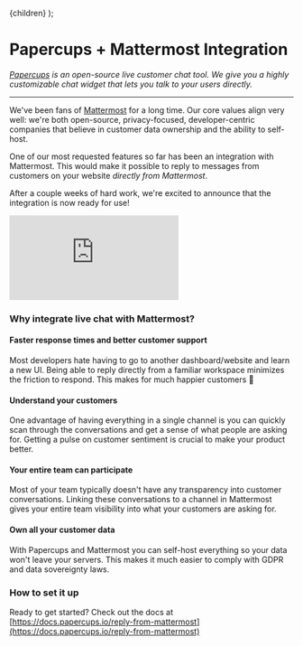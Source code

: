 
  <Prose title="Papercups + Mattermost Integration">{children}</Prose>
);

# Papercups + Mattermost Integration

_[Papercups](https://papercups.io/) is an open-source live customer chat tool. We give you a highly customizable chat widget that lets you talk to your users directly._

---

We've been fans of [Mattermost](https://mattermost.com/) for a long time. Our core values align very well: we're both open-source, privacy-focused, developer-centric companies that believe in customer data ownership and the ability to self-host.

One of our most requested features so far has been an integration with Mattermost. This would make it possible to reply to messages from customers on your website _directly from Mattermost_.

After a couple weeks of hard work, we're excited to announce that the integration is now ready for use!

<div
  style={{
    position: 'relative',
    paddingBottom: '62.5%',
    height: 0,
    marginTop: 40,
    marginBottom: 40,
  }}
>
  <iframe
    src="https://www.loom.com/embed/f7aad02e8bd44f2b89e27472d07799ed"
    frameBorder="0"
    webkitallowfullscreen="true"
    mozallowfullscreen="true"
    allowFullScreen
    style={{
      position: 'absolute',
      top: 0,
      left: 0,
      width: '100%',
      height: '100%',
    }}
  ></iframe>
</div>

### Why integrate live chat with Mattermost?

#### Faster response times and better customer support

Most developers hate having to go to another dashboard/website and learn a new UI. Being able to reply directly from a familiar workspace minimizes the friction to respond. This makes for much happier customers 🙂

#### Understand your customers

One advantage of having everything in a single channel is you can quickly scan through the conversations and get a sense of what people are asking for. Getting a pulse on customer sentiment is crucial to make your product better.

#### Your entire team can participate

Most of your team typically doesn't have any transparency into customer conversations. Linking these conversations to a channel in Mattermost gives your entire team visibility into what your customers are asking for.

#### Own all your customer data

With Papercups and Mattermost you can self-host everything so your data won't leave your servers. This makes it much easier to comply with GDPR and data sovereignty laws.

### How to set it up

Ready to get started? Check out the docs at [https://docs.papercups.io/reply-from-mattermost](https://docs.papercups.io/reply-from-mattermost)
